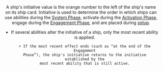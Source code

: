 <Header title="initiative" />

A ship's initiative value is the orange number to the left of the ship's name
on its ship card. Initiative is used to determine the order in which ships can
use abilities during the [System Phase](/article/System_Phase), activate during the [Activation Phase](/article/Activation_Phase),
engage during the [Engagement Phase](/article/Engagement_Phase), and are placed during [setup](/article/Setup).

- If several abilities alter the initiative of a ship, only the most recent ability
  is applied.

      + If the most recent effect ends (such as “at the end of the Engagement
      Phase”), the ship's initiative returns to the initiative established by the
      most recent ability that is still active.
